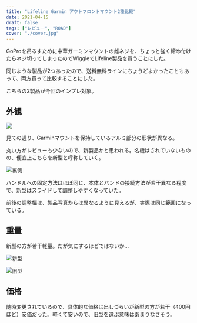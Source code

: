 ```yaml
---
title: "Lifeline Garmin アウトフロントマウント2種比較"
date: 2021-04-15
draft: false
tags: ["レビュー", "ROAD"]
cover: "./cover.jpg"
---
```


GoProを吊るすために中華ガーミンマウントの雌ネジを、ちょっと強く締め付けたらネジ切ってしまったのでWiggleでLifeline製品を買うことにした。

同じような製品が2つあったので、送料無料ラインにちょうどよかったこともあって、両方買って比較することにした。

こちらの2製品が今回のインプレ対象。

<LinkBox url="https://www.wiggle.jp/lifeline-アウトフロント-gps-コンピューター-アクションカメラマウント付き-" />

<LinkBox url="https://www.wiggle.jp/lifeline-garmin-edge-gopro-%E5%B0%82%E7%94%A8%E3%83%8F%E3%83%B3%E3%83%89%E3%83%AB%E3%83%90%E3%83%BC%E3%83%9E%E3%82%A6%E3%83%B3%E3%83%88?sku=5360743673" />

## 外観

![ ](./cover.jpg)

見ての通り、Garminマウントを保持しているアルミ部分の形状が異なる。

丸い方がレビューも少ないので、新製品かと思われる。名機はされていないものの、便宜上こちらを新型と呼称していく。

![裏側](./behind.jpg)

ハンドルへの固定方法はほぼ同じ、本体とバンドの接続方法が若干異なる程度で、新型はスライドして調整しやすくなっていた。

前後の調整幅は、製品写真からは異なるように見えるが、実際は同じ範囲になっている。

## 重量

新型の方が若干軽量。だが気にするほどではないか…

![新型](./weight_l.jpg)

![旧型](./weight_h.jpg)

## 価格

随時変更されているので、具体的な価格は出しづらいが新型の方が若干（400円ほど）安価だった。軽くて安いので、旧型を選ぶ意味はあまりなさそう。

<LinkBox url="https://www.wiggle.jp/lifeline-garmin-edge-gopro-%E5%B0%82%E7%94%A8%E3%83%8F%E3%83%B3%E3%83%89%E3%83%AB%E3%83%90%E3%83%BC%E3%83%9E%E3%82%A6%E3%83%B3%E3%83%88?sku=5360743673" />
